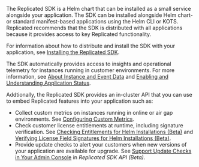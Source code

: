 The Replicated SDK is a Helm chart that can be installed as a small service alongside your application. The SDK can be installed alongside Helm chart- or standard manifest-based applications using the Helm CLI or KOTS. Replicated recommends that the SDK is distributed with all applications because it provides access to key Replicated functionality.

For information about how to distribute and install the SDK with your application, see [Installing the Replicated SDK](/vendor/replicated-sdk-installing).

The SDK automatically provides access to insights and operational telemetry for instances running in customer environments. For more information, see [About Instance and Event Data](/vendor/instance-insights-event-data) and [Enabling and Understanding Application Status](insights-app-status).

Addtionally, the Replicated SDK provides an in-cluster API that you can use to embed Replicated features into your application such as:
* Collect custom metrics on instances running in online or air gap environments. See [Configuring Custom Metrics](/vendor/custom-metrics).
* Check customer license entitlements at runtime, including signature verification. See [Checking Entitlements for Helm Installations (Beta)](/vendor/licenses-reference-helm) and [Verifying License Field Signatures for Helm Installations (Beta)](/vendor/licenses-verify-fields-sdk-api). 
* Provide update checks to alert your customers when new versions of your application are available for upgrade. See [Support Update Checks in Your Admin Console](/reference/replicated-sdk-apis#support-update-checks-in-your-admin-console) in _Replicated SDK API (Beta)_.